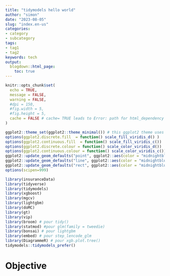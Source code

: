 ```yaml
---
title: "tidymodels hello world"
author: "simon"
date: "2023-08-05"
slug: "index.en-us"
categories:
- category
- subcategory
tags:
- tag1
- tag2
keywords: tech
output:
  blogdown::html_page:
    toc: true
---
```



```r
knitr::opts_chunk$set(
  echo = TRUE,
  message = FALSE,
  warning = FALSE,
  #dpi = 150,
  #fig.width = 5,
  #fig.height = 5,
  cache = FALSE # cache= TRUE leads to Error: path for html_dependency not found: error
)

ggplot2::theme_set(ggplot2::theme_minimal()) # this ggplot2 theme uses roboto condensed font, which works well with the font used for the whole document.
options(ggplot2.discrete.fill  = function() scale_fill_viridis_d() )
options(ggplot2.continuous.fill  = function() scale_fill_viridis_c())
options(ggplot2.discrete.colour = function() scale_color_viridis_d())
options(ggplot2.continuous.colour = function() scale_color_viridis_c())
ggplot2::update_geom_defaults("point", ggplot2::aes(color = "midnightblue"))
ggplot2::update_geom_defaults("line", ggplot2::aes(color = "midnightblue"))
ggplot2::update_geom_defaults("rect", ggplot2::aes(color = "midnightblue", fill = "midnightblue"))
options(scipen=999)

library(insuranceData)
library(tidyverse)
library(tidymodels)
library(xgboost)
library(mgcv)
library(lightgbm)
library(doMC)
library(gt)
library(vip)
library(broom) # pour tidy()
library(statmod) #pour glm(family = tweedie)
library(bonsai) # pour lightgbm
library(embed) # pour step_lencode_glm
library(DiagrammeR) # pour xgb.plot.tree()
tidymodels::tidymodels_prefer()
```

# Objective   

